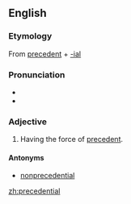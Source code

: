 ==English==

===Etymology===
From [[precedent]] + [[-ial]]

===Pronunciation===
* {{IPA|ˌprɛsəˈdɛntʃəl|lang=en}}
* {{rhymes|ɛntʃəl|lang=en}}

===Adjective===
{{en-adj|-}}

# {{label|en|legal}} Having the force of [[precedent]].

====Antonyms====
* [[nonprecedential]]

[[zh:precedential]]